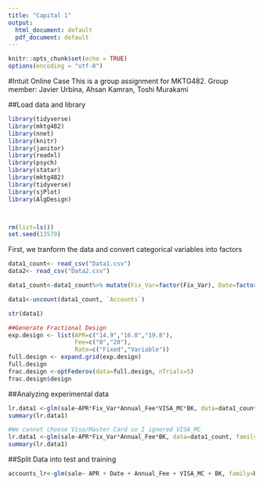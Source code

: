 ```yaml
---
title: "Capital 1"
output:
  html_document: default
  pdf_document: default
---
```


```r
knitr::opts_chunk$set(echo = TRUE)
options(encoding = "utf-8")

```

#Intuit Online Case
 This is a group assignment for MKTG482. 
 Group member: Javier Urbina, Ahsan Kamran, Toshi Murakami
 
##Load data and library
```r

library(tidyverse)
library(mktg482)
library(nnet)
library(knitr)
library(janitor)
library(readxl)
library(psych)
library(statar)
library(mktg482)
library(tidyverse)
library(sjPlot)
library(AlgDesign)



rm(list=ls())
set.seed(13579)

```
First, we tranform the data and convert categorical variables into factors

```r
data1_count<- read_csv("Data1.csv")
data2<- read_csv("Data2.csv")

data1_count<-data1_count%>% mutate(Fix_Var=factor(Fix_Var), Date=factor(Date),APR=factor(APR), Annual_Fee=factor(Annual_Fee), VISA_MC=factor(VISA_MC), `BK`=factor(`BK`), sale=factor(sale))

data1<-uncount(data1_count, `Accounts`)

str(data1)
```

```r
##Generate Fractional Design
exp.design <- list(APR=c("14.9","16.8","19.8"),
                   Fee=c("0","20"),
                   Rate=c("Fixed","Variable"))
full.design <- expand.grid(exp.design)
full.design
frac.design <-optFederov(data=full.design, nTrials=5)
frac.design$design


```

##Analyzing experimental data
```r
lr.data1 <-glm(sale~APR*Fix_Var*Annual_Fee*VISA_MC*BK, data=data1_count, family=binomial)
summary(lr.data1)

#We cannot choose Visa/Master Card so I ignored VISA_MC
lr.data1 <-glm(sale~APR*Fix_Var*Annual_Fee*BK, data=data1_count, family=binomial)
summary(lr.data1)

```

##Split Data into test and training

```r
accounts_lr<-glm(sale~ APR + Date + Annual_Fee + VISA_MC + BK, family=binomial, data=data1, maxit=1)
```


